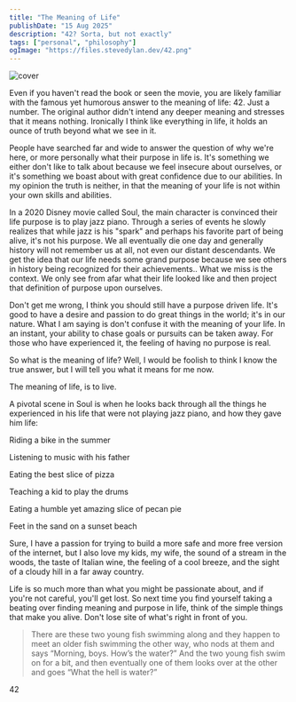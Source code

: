 ```yaml
---
title: "The Meaning of Life"
publishDate: "15 Aug 2025"
description: "42? Sorta, but not exactly"
tags: ["personal", "philosophy"]
ogImage: "https://files.stevedylan.dev/42.png"
---
```


![cover](https://files.stevedylan.dev/42.png)

Even if you haven't read the book or seen the movie, you are likely familiar with the famous yet humorous answer to the meaning of life: 42. Just a number. The original author didn't intend any deeper meaning and stresses that it means nothing. Ironically I think like everything in life, it holds an ounce of truth beyond what we see in it.

People have searched far and wide to answer the question of why we're here, or more personally what their purpose in life is. It's something we either don't like to talk about because we feel insecure about ourselves, or it's something we boast about with great confidence due to our abilities. In my opinion the truth is neither, in that the meaning of your life is not within your own skills and abilities.

In a 2020 Disney movie called Soul, the main character is convinced their life purpose is to play jazz piano. Through a series of events he slowly realizes that while jazz is his "spark" and perhaps his favorite part of being alive, it's not his purpose. We all eventually die one day and generally history will not remember us at all, not even our distant descendants. We get the idea that our life needs some grand purpose because we see others in history being recognized for their achievements.. What we miss is the context. We only see from afar what their life looked like and then project that definition of purpose upon ourselves.

Don't get me wrong, I think you should still have a purpose driven life. It's good to have a desire and passion to do great things in the world; it's in our nature. What I am saying is don't confuse it with the meaning of your life. In an instant, your ability to chase goals or pursuits can be taken away. For those who have experienced it, the feeling of having no purpose is real.

So what is the meaning of life? Well, I would be foolish to think I know the true answer, but I will tell you what it means for me now.

The meaning of life, is to live.

A pivotal scene in Soul is when he looks back through all the things he experienced in his life that were not playing jazz piano, and how they gave him life:

Riding a bike in the summer

Listening to music with his father

Eating the best slice of pizza

Teaching a kid to play the drums

Eating a humble yet amazing slice of pecan pie

Feet in the sand on a sunset beach

Sure, I have a passion for trying to build a more safe and more free version of the internet, but I also love my kids, my wife, the sound of a stream in the woods, the taste of Italian wine, the feeling of a cool breeze, and the sight of a cloudy hill in a far away country.

Life is so much more than what you might be passionate about, and if you're not careful, you'll get lost. So next time you find yourself taking a beating over finding meaning and purpose in life, think of the simple things that make you alive. Don't lose site of what's right in front of you.

> There are these two young fish swimming along and they happen to meet an older fish swimming the other way, who nods at them and says “Morning, boys. How’s the water?” And the two young fish swim on for a bit, and then eventually one of them looks over at the other and goes “What the hell is water?”

42
